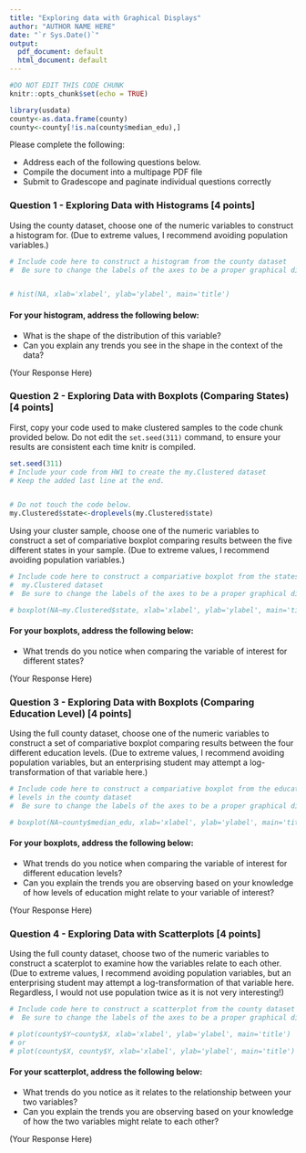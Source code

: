 ---
title: "Exploring data with Graphical Displays"
author: "AUTHOR NAME HERE"
date: "`r Sys.Date()`"
output:
  pdf_document: default
  html_document: default
---

```{r setup, include=FALSE}
#DO NOT EDIT THIS CODE CHUNK
knitr::opts_chunk$set(echo = TRUE)

library(usdata)
county<-as.data.frame(county)
county<-county[!is.na(county$median_edu),]
```

Please complete the following:

* Address each of the following questions below.
* Compile the document into a multipage PDF file
* Submit to Gradescope and paginate individual questions correctly

### Question 1 - Exploring Data with Histograms [4 points]

Using the county dataset, choose one of the numeric variables to construct a histogram for. (Due to extreme values, I recommend avoiding population variables.)

```{r histogram}
# Include code here to construct a histogram from the county dataset
#  Be sure to change the labels of the axes to be a proper graphical display!


# hist(NA, xlab='xlabel', ylab='ylabel', main='title')

```

#### For your histogram, address the following below:
* What is the shape of the distribution of this variable?
* Can you explain any trends you see in the shape in the context of the data?

(Your Response Here)

### Question 2 - Exploring Data with Boxplots (Comparing States) [4 points]

First, copy your code used to make clustered samples to the code chunk provided below. Do not edit the `set.seed(311)` command, to ensure your results are consistent each time knitr is compiled.

```{r myClustered}
set.seed(311)
# Include your code from HW1 to create the my.Clustered dataset
# Keep the added last line at the end.


# Do not touch the code below.
my.Clustered$state<-droplevels(my.Clustered$state)
```

Using your cluster sample, choose one of the numeric variables to construct a set of compariative boxplot comparing results between the five different states in your sample. (Due to extreme values, I recommend avoiding population variables.)

```{r boxplot1}
# Include code here to construct a compariative boxplot from the states in your 
#  my.Clustered dataset
#  Be sure to change the labels of the axes to be a proper graphical display!

# boxplot(NA~my.Clustered$state, xlab='xlabel', ylab='ylabel', main='title')

```

#### For your boxplots, address the following below:
* What trends do you notice when comparing the variable of interest for different states?

(Your Response Here)

### Question 3 - Exploring Data with Boxplots (Comparing Education Level) [4 points]

Using the full county dataset, choose one of the numeric variables to construct a set of compariative boxplot comparing results between the four different education levels. (Due to extreme values, I recommend avoiding population variables, but an enterprising student may attempt a log-transformation of that variable here.)

```{r boxplot2}
# Include code here to construct a compariative boxplot from the education 
# levels in the county dataset
#  Be sure to change the labels of the axes to be a proper graphical display!

# boxplot(NA~county$median_edu, xlab='xlabel', ylab='ylabel', main='title')

```

#### For your boxplots, address the following below:
* What trends do you notice when comparing the variable of interest for different education levels?
* Can you explain the trends you are observing based on your knowledge of how levels of education might relate to your variable of interest?


(Your Response Here)

### Question 4 - Exploring Data with Scatterplots [4 points]

Using the full county dataset, choose two of the numeric variables to construct a scaterplot to examine how the variables relate to each other. (Due to extreme values, I recommend avoiding population variables, but an enterprising student may attempt a log-transformation of that variable here. Regardless, I would not use population twice as it is not very interesting!)

```{r scatterplot}
# Include code here to construct a scatterplot from the county dataset
#  Be sure to change the labels of the axes to be a proper graphical display!

# plot(county$Y~county$X, xlab='xlabel', ylab='ylabel', main='title')
# or 
# plot(county$X, county$Y, xlab='xlabel', ylab='ylabel', main='title')

```

#### For your scatterplot, address the following below:
* What trends do you notice as it relates to the relationship between your two variables?
* Can you explain the trends you are observing based on your knowledge of how the two variables might relate to each other?


(Your Response Here)
